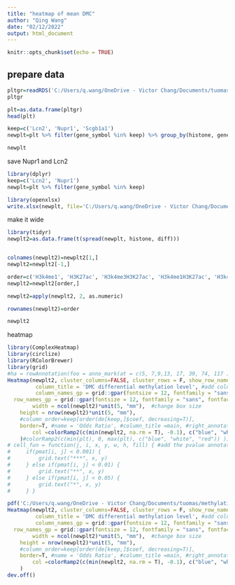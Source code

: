 ---
title: "heatmap of mean DMC"
author: "Qing Wang"
date: "02/12/2022"
output: html_document
---

```{r setup, include=FALSE}
knitr::opts_chunk$set(echo = TRUE)
```

## prepare data

```{r}
pltgr=readRDS('C:/Users/q.wang/OneDrive - Victor Chang/Documents/tuomas/methylation/Project_13012_B/histone/dmcgr_histone_annotate.rds')
pltgr

```
```{r}
plt=as.data.frame(pltgr)
head(plt)

```

```{r}

keep=c('Lcn2', 'Nupr1', 'Scgb1a1')
newplt=plt %>% filter(gene_symbol %in% keep) %>% group_by(histone, gene_symbol) %>% summarise(diff=mean(diff))

newplt
```

save Nupr1 and Lcn2
```{r}
library(dplyr)
keep=c('Lcn2', 'Nupr1')
newplt=plt %>% filter(gene_symbol %in% keep)

library(openxlsx)
write.xlsx(newplt, file='C:/Users/q.wang/OneDrive - Victor Chang/Documents/tuomas/methylation/Project_13012_B/histone/lcn2_nupr1_histone.xlsx')
```



make it wide
```{r}
library(tidyr)
newplt2=as.data.frame(t(spread(newplt, histone, diff)))


colnames(newplt2)=newplt2[1,]
newplt2=newplt2[-1,]

order=c('H3k4me1', 'H3K27ac', 'H3k4me3H3K27ac', 'H3k4me1H3K27ac', 'H3k4me1H3k4me3H3K27ac', 'nohistone')
newplt2=newplt2[order,]

newplt2=apply(newplt2, 2, as.numeric)

rownames(newplt2)=order

newplt2
```
heatmap
```{r}
library(ComplexHeatmap)
library(circlize)
library(RColorBrewer)
library(grid)
#ha = rowAnnotation(foo = anno_mark(at = c(5, 7,9,13, 17, 39, 74, 117 ), labels = rownames(d)[c(5, 7,9,13, 17, 39, 74, 117 )]))
Heatmap(newplt2, cluster_columns=FALSE, cluster_rows = F, show_row_names = T, show_column_names = T,  
         column_title = 'DMC differential methylation level', #add column title
         column_names_gp = grid::gpar(fontsize = 12, fontfamily = "sans", fontface = "bold"), #change font size and type
  row_names_gp = grid::gpar(fontsize = 12, fontfamily = "sans", fontface = "bold"),
        width = ncol(newplt2)*unit(5, "mm"),  #change box size
    height = nrow(newplt2)*unit(5, "mm"),
    #column_order=keep[order(de[keep,]$coef, decreasing=T)], 
    border=T, #name = 'Odds Ratio', #column_title =main, #right_annotation = ha, 
        col =colorRamp2(c(min(newplt2, na.rm = T), -0.1), c("blue", "white")) #change order of the color
    )#colorRamp2(c(min(plt), 0, max(plt), c("blue", "white", "red")) ))
# cell_fun = function(j, i, x, y, w, h, fill) { #add the pvalue annotation
#     if(pmat[i, j] < 0.001) {
#         grid.text("***", x, y)
#     } else if(pmat[i, j] < 0.01) {
#         grid.text("**", x, y)
#     } else if(pmat[i, j] < 0.05) {
#         grid.text("*", x, y)
#     } }

pdf('C:/Users/q.wang/OneDrive - Victor Chang/Documents/tuomas/methylation/Project_13012_B/histone/lcn2_nupr1_scgb1a1_dmc_histone_heatmap.pdf')
Heatmap(newplt2, cluster_columns=FALSE, cluster_rows = F, show_row_names = T, show_column_names = T,  
         column_title = 'DMC differential methylation level', #add column title
         column_names_gp = grid::gpar(fontsize = 12, fontfamily = "sans", fontface = "bold"), #change font size and type
  row_names_gp = grid::gpar(fontsize = 12, fontfamily = "sans", fontface = "bold"),
        width = ncol(newplt2)*unit(5, "mm"),  #change box size
    height = nrow(newplt2)*unit(5, "mm"),
    #column_order=keep[order(de[keep,]$coef, decreasing=T)], 
    border=T, #name = 'Odds Ratio', #column_title =main, #right_annotation = ha, 
        col =colorRamp2(c(min(newplt2, na.rm = T), -0.1), c("blue", "white")) #change order of the color
    )
dev.off()
```

